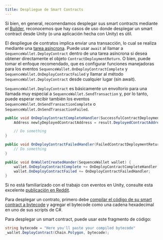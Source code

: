 ```yaml
---
title: Despliegue de Smart Contracts
---
```


Si bien, en general, recomendamos desplegar sus smart contracts mediante el [Builder](https://sequence.build/), reconocemos que hay casos de uso donde desplegar un smart contract desde Unity (o una aplicación hecha con Unity) es útil.

El despliegue de contratos implica enviar una transacción, lo cual se realiza mediante una [tarea asíncrona](https://medium.com/@sonusprocks/async-await-in-c-unity-explained-in-easy-words-571ebb6a9369). Puede usar `await` al llamar a `SequenceWallet.DeployContract` dentro de una tarea asíncrona si desea obtener directamente el objeto `ContractDeploymentReturn`. O bien, puede tomar el enfoque recomendado, que es configurar funciones manejadoras para los eventos `SequenceWallet.OnDeployContractComplete` y `SequenceWallet.OnDeployContractFailed` y llamar al método `SequenceWallet.DeployContract` desde cualquier lugar (sin await).

`SequenceWallet.DeployContract` es básicamente un envoltorio para una llamada muy especial a `SequenceWallet.SendTransaction` y, por lo tanto, puede esperar recibir también los eventos `SequenceWallet.OnSendTransactionComplete` o `SequenceWallet.OnSendTransactionFailed`.

```csharp
public void OnDeployContractCompleteHandler(SuccessfulContractDeploymentReturn result) {
    Address newlyDeployedContractAddress = result.DeployedContractAddress;

    // Do something
}

public void OnDeployContractFailedHandler(FailedContractDeploymentReturn result) {
    // Do something
}

public void OnWalletCreatedHander(SequenceWallet wallet) {
    wallet.OnDeployContractComplete += OnDeployContractCompleteHandler;
    wallet.OnDeployContractFailed += OnDeployContractFailedHandler;
}
```

Si no está familiarizado con el trabajo con eventos en Unity, consulte esta excelente [publicación en Reddit](https://www.reddit.com/r/gamedev/comments/u3hz2v/how_to_use_events_a_supersimple_unity_example/).

Para desplegar un contrato, primero debe [compilar el código de su smart contract a bytecode](https://medium.com/coinmonks/compiling-the-smart-contracts-8dcda8071638) y agregar el bytecode como una cadena hexadecimal en uno de sus scripts de C#.

Para desplegar un smart contract, puede usar este fragmento de código:

```csharp
string bytecode = "Here you'll paste your compiled bytecode"
_wallet.DeployContract(Chain.Polygon, bytecode);
```